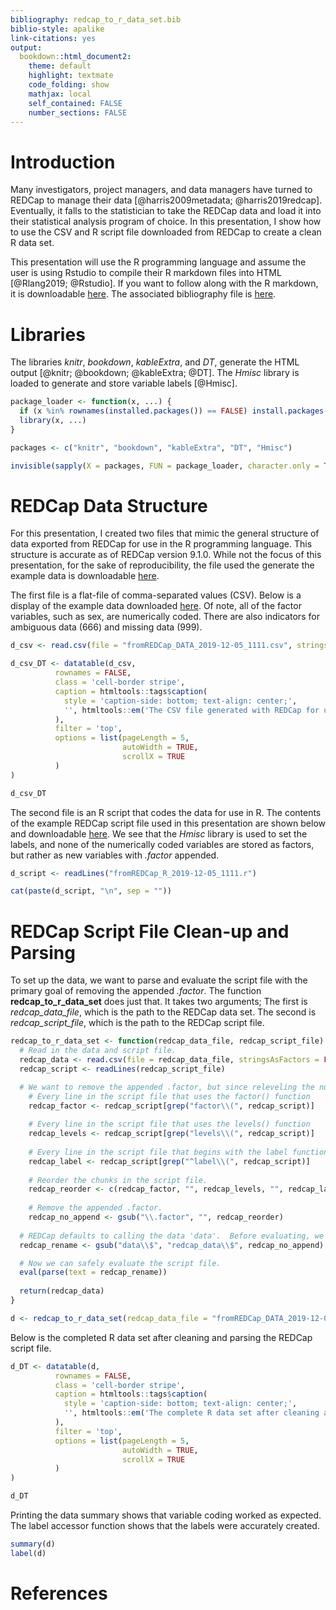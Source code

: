 ```yaml
---
bibliography: redcap_to_r_data_set.bib
biblio-style: apalike
link-citations: yes
output:  
  bookdown::html_document2:
    theme: default
    highlight: textmate
    code_folding: show
    mathjax: local
    self_contained: FALSE
    number_sections: FALSE
---
```


# Introduction

Many investigators, project managers, and data managers have turned to REDCap to manage their data [@harris2009metadata; @harris2019redcap].  Eventually, it falls to the statistician to take the REDCap data and load it into their statistical analysis program of choice.  In this presentation, I show how to use the CSV and R script file downloaded from REDCap to create a clean R data set.

This presentation will use the R programming language and assume the user is using Rstudio to compile their R markdown files into HTML [@Rlang2019; @Rstudio].  If you want to follow along with the R markdown, it is downloadable  <a href="https://waderstats.com/rstudio-files/redcap_to_r_data_set/redcap_to_r_data_set.Rmd" target="_blank">here</a>.  The associated bibliography file is <a href="https://waderstats.com/rstudio-files/redcap_to_r_data_set/redcap_to_r_data_set.bib" target="_blank">here</a>.

# Libraries

The libraries <i>knitr</i>, <i>bookdown</i>, <i>kableExtra</i>, and <i>DT</i>, generate the HTML output [@knitr; @bookdown; @kableExtra; @DT].  The <i>Hmisc</i> library is loaded to generate and store variable labels [@Hmisc].

```r
package_loader <- function(x, ...) {
  if (x %in% rownames(installed.packages()) == FALSE) install.packages(x)
  library(x, ...)
}

packages <- c("knitr", "bookdown", "kableExtra", "DT", "Hmisc")

invisible(sapply(X = packages, FUN = package_loader, character.only = TRUE))
```

# REDCap Data Structure

For this presentation, I created two files that mimic the general structure of data exported from REDCap for use in the R programming language.  This structure is accurate as of REDCap version 9.1.0.  While not the focus of this presentation, for the sake of reproducibility, the file used the generate the example data is downloadable <a href="https://waderstats.com/rstudio-files/redcap_to_r_data_set/redcap_to_r_data_set.r" target="_blank">here</a>.

The first file is a flat-file of comma-separated values (CSV).  Below is a display of the example data downloaded <a href="https://waderstats.com/rstudio-files/redcap_to_r_data_set/fromREDCap_DATA_2019-12-05_1111.csv" target="_blank">here</a>.  Of note, all of the factor variables, such as sex, are numerically coded.  There are also indicators for ambiguous data (666) and missing data (999).

```r
d_csv <- read.csv(file = "fromREDCap_DATA_2019-12-05_1111.csv", stringsAsFactors = FALSE)

d_csv_DT <- datatable(d_csv,
          rownames = FALSE,
          class = 'cell-border stripe',
          caption = htmltools::tags$caption(
            style = 'caption-side: bottom; text-align: center;',
            '', htmltools::em('The CSV file generated with REDCap for use with the R programming language.  Of note, all of the factor variables are numerically coded.')
          ),
          filter = 'top',
          options = list(pageLength = 5,
                         autoWidth = TRUE,
                         scrollX = TRUE
          )
)

d_csv_DT
```

The second file is an R script that codes the data for use in R.  The contents of the example REDCap script file used in this presentation are shown below and downloadable <a href="https://waderstats.com/rstudio-files/redcap_to_r_data_set/fromREDCap_R_2019-12-05_1111.r" target="_blank">here</a>.  We see that the <i>Hmisc</i> library is used to set the labels, and none of the numerically coded variables are stored as factors, but rather as new variables with <i>.factor</i> appended.

```r
d_script <- readLines("fromREDCap_R_2019-12-05_1111.r")

cat(paste(d_script, "\n", sep = ""))
```

# REDCap Script File Clean-up and Parsing

To set up the data, we want to parse and evaluate the script file with the primary goal of removing the appended <i>.factor</i>.  The function <b>redcap_to_r_data_set</b> does just that.  It takes two arguments; The first is <i>redcap_data_file</i>, which is the path to the REDCap data set.  The second is <i>redcap_script_file</i>, which is the path to the REDCap script file.

```r
redcap_to_r_data_set <- function(redcap_data_file, redcap_script_file) {
  # Read in the data and script file.
  redcap_data <- read.csv(file = redcap_data_file, stringsAsFactors = FALSE)
  redcap_script <- readLines(redcap_script_file)

  # We want to remove the appended .factor, but since releveling the numerically coded data erases the labels, we need to reorder the file so that the labels are last.
    # Every line in the script file that uses the factor() function
    redcap_factor <- redcap_script[grep("factor\\(", redcap_script)]
    
    # Every line in the script file that uses the levels() function
    redcap_levels <- redcap_script[grep("levels\\(", redcap_script)]
    
    # Every line in the script file that begins with the label function
    redcap_label <- redcap_script[grep("^label\\(", redcap_script)]
    
    # Reorder the chunks in the script file.
    redcap_reorder <- c(redcap_factor, "", redcap_levels, "", redcap_label)
    
    # Remove the appended .factor.
    redcap_no_append <- gsub("\\.factor", "", redcap_reorder)
    
  # REDCap defaults to calling the data 'data'.  Before evaluating, we need to change this to what the data is named here.
  redcap_rename <- gsub("data\\$", "redcap_data\\$", redcap_no_append)

  # Now we can safely evaluate the script file.
  eval(parse(text = redcap_rename))
  
  return(redcap_data)
}

d <- redcap_to_r_data_set(redcap_data_file = "fromREDCap_DATA_2019-12-05_1111.csv", redcap_script_file = "fromREDCap_R_2019-12-05_1111.r")
```

Below is the completed R data set after cleaning and parsing the REDCap script file.

```r
d_DT <- datatable(d,
          rownames = FALSE,
          class = 'cell-border stripe',
          caption = htmltools::tags$caption(
            style = 'caption-side: bottom; text-align: center;',
            '', htmltools::em('The complete R data set after cleaning and parsing the REDCap script file.')
          ),
          filter = 'top',
          options = list(pageLength = 5,
                         autoWidth = TRUE,
                         scrollX = TRUE
          )
)

d_DT
```

Printing the data summary shows that variable coding worked as expected.  The label accessor function shows that the labels were accurately created.

```r
summary(d)
label(d)
```

# References

<!-- This is needed to resize iframe content. Please ignore if duplicationg this R markdown file --> 
<script type="text/javascript" src="https://www.waderstats.com/wp-includes/js/iframe-resizer/js/iframeResizer.contentWindow.min.js" defer></script>

